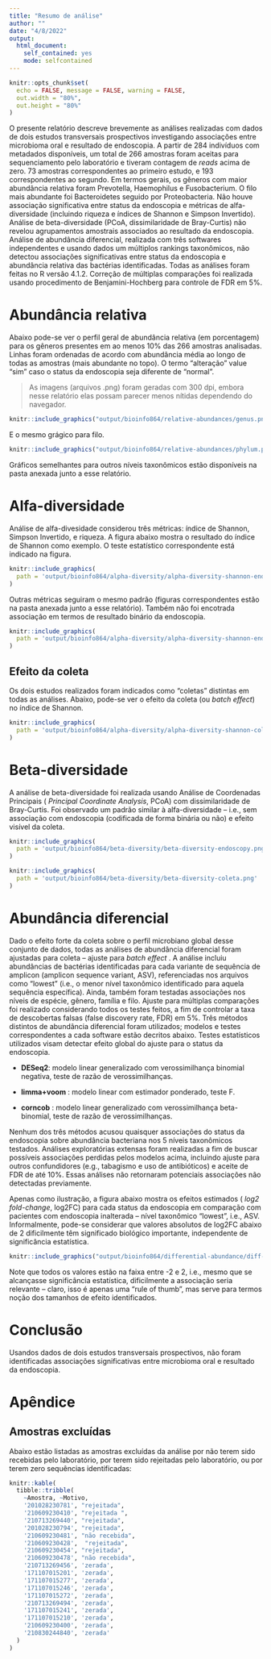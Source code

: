 ```yaml
---
title: "Resumo de análise"
author: ""
date: "4/8/2022"
output: 
  html_document:
    self_contained: yes
    mode: selfcontained
---
```


```r
knitr::opts_chunk$set(
  echo = FALSE, message = FALSE, warning = FALSE,
  out.width = "80%",
  out.height = "80%"
)
```


O presente relatório descreve brevemente as análises realizadas com dados de dois estudos transversais prospectivos investigando associações entre microbioma oral e resultado de endoscopia. A partir de 284 indivíduos com metadados disponíveis, um total de 266 amostras foram aceitas para sequenciamento pelo laboratório e tiveram contagem de _reads_ acima de zero. 73 amostras correspondentes ao primeiro estudo, e 193 correspondentes ao segundo. Em termos gerais, os gêneros com maior abundância relativa foram Prevotella, Haemophilus e Fusobacterium. O filo mais abundante foi Bacteroidetes seguido por Proteobacteria. Não houve associação significativa entre status da endoscopia e métricas de alfa-diversidade (incluindo riqueza e índices de Shannon e Simpson Invertido). Análise de beta-diversidade (PCoA, dissimilaridade de Bray-Curtis) não revelou agrupamentos amostrais associados ao resultado da endoscopia. Análise de abundância diferencial, realizada com três softwares independentes e usando dados um múltiplos rankings taxonômicos, não detectou associações significativas entre status da endoscopia e abundância relativa das bactérias identificadas. Todas as análises foram feitas no R versão 4.1.2. Correção de múltiplas comparações foi realizada usando procedimento de Benjamini-Hochberg para controle de FDR em 5%.

# Abundância relativa

Abaixo pode-se ver o perfil geral de abundância relativa (em porcentagem) para os gêneros presentes em ao menos 10% das 266 amostras analisadas. Linhas foram ordenadas de acordo com abundância média ao longo de todas as amostras (mais abundante no topo). O termo "alteração" value "sim" caso o status da endoscopia seja diferente de "normal".

> As imagens (arquivos .png) foram geradas com 300 dpi, embora nesse relatório elas possam parecer menos nítidas dependendo do navegador.

```r
knitr::include_graphics("output/bioinfo864/relative-abundances/genus.png")
```

E o mesmo grágico para filo.

```r
knitr::include_graphics("output/bioinfo864/relative-abundances/phylum.png")
```


Gráficos semelhantes para outros níveis taxonômicos estão disponíveis na pasta anexada junto a esse relatório.


# Alfa-diversidade

Análise de alfa-divesidade considerou três métricas: índice de Shannon, Simpson Invertido, e riqueza. A figura abaixo mostra o resultado do índice de Shannon como exemplo. O teste estatístico correspondente está indicado na figura.



```r
knitr::include_graphics(
  path = 'output/bioinfo864/alpha-diversity/alpha-diversity-shannon-endoscopy.png'
)
```

Outras métricas seguiram o mesmo padrão (figuras correspondentes estão na pasta anexada junto a esse relatório). Também não foi encotrada associação em termos de resultado binário da endoscopia.


```r
knitr::include_graphics(
  path = 'output/bioinfo864/alpha-diversity/alpha-diversity-shannon-endoscopy-binary.png'
)
```

## Efeito da coleta 

Os dois estudos realizados foram indicados como "coletas" distintas em todas as análises. Abaixo, pode-se ver o efeito da coleta (ou _batch effect_) no índice de Shannon.

```r
knitr::include_graphics(
  path = 'output/bioinfo864/alpha-diversity/alpha-diversity-shannon-coleta.png'
)
```

# Beta-diversidade

A análise de beta-diversidade foi realizada usando Análise de Coordenadas Principais ( _Principal Coordinate Analysis_, PCoA) com dissimilaridade de Bray-Curtis. Foi observado um padrão similar à alfa-diversidade -- i.e., sem associação com endoscopia (codificada de forma binária ou não) e efeito visível da coleta.

```r
knitr::include_graphics(
  path = 'output/bioinfo864/beta-diversity/beta-diversity-endoscopy.png'
)
```

```r
knitr::include_graphics(
  path = 'output/bioinfo864/beta-diversity/beta-diversity-coleta.png'
)
```


# Abundância diferencial

Dado o efeito forte da coleta sobre o perfil microbiano global desse conjunto de dados, todas as análises de abundância diferencial foram ajustadas para coleta -- ajuste para _batch effect_ . A análise incluiu abundâncias de bactérias identificadas para cada variante de sequência de amplicon (amplicon sequence variant, ASV), referenciadas nos arquivos como "lowest" (i.e., o menor nível taxonômico identificado para aquela sequência específica). Ainda, também foram testadas associações nos níveis de espécie, gênero, família e filo. Ajuste para múltiplas comparações foi realizado considerando todos os testes feitos, a fim de controlar a taxa de descobertas falsas (false discovery rate, FDR) em 5%. Três métodos distintos de abundância diferencial foram utilizados; modelos e testes correspondentes a cada software estão decritos abaixo. Testes estatísticos utilizados visam detectar efeito global do ajuste para o status da endoscopia.

* __DESeq2__: modelo linear generalizado com verossimilhança binomial negativa, teste de razão de verossimilhanças.

* __limma+voom__ : modelo linear com estimador ponderado, teste F.

* __corncob__ : modelo linear generalizado com verossimilhança beta-binomial, teste de razão de verossimilhanças.

Nenhum dos três métodos acusou quaisquer associações do status da endoscopia sobre abundância bacteriana nos 5 níveis taxonômicos testados. Análises exploratórias extensas foram realizadas a fim de buscar possíveis associações perdidas pelos modelos acima, incluindo ajuste para outros confundidores (e.g., tabagismo e uso de antibióticos) e aceite de FDR de até 10%. Essas análises não retornaram potenciais associações não detectadas previamente.

Apenas como ilustração, a figura abaixo mostra os efeitos estimados ( _log2 fold-change_, log2FC) para cada status da endoscopia em comparação com pacientes com endoscopia inalterada -- nível taxonômico "lowest", i.e., ASV. Informalmente, pode-se considerar que valores absolutos de log2FC abaixo de 2 dificilmente têm significado biológico importante, independente de significância estatística. 

```r
knitr::include_graphics("output/bioinfo864/differential-abundance/diff-abund.png")
```

Note que todos os valores estão na faixa entre -2 e 2, i.e., mesmo que se alcançasse significância estatística, dificilmente a associação seria relevante -- claro, isso é apenas uma "rule of thumb", mas serve para termos noção dos tamanhos de efeito identificados.

# Conclusão

Usandos dados de dois estudos transversais prospectivos, não foram identificadas associações significativas entre microbioma oral e resultado da endoscopia.

# Apêndice

## Amostras excluídas

Abaixo estão listadas as amostras excluídas da análise por não terem sido recebidas pelo laboratório, por terem sido rejeitadas pelo laboratório, ou por terem zero sequências identificadas:

```r
knitr::kable(
  tibble::tribble(
    ~Amostra, ~Motivo,
    '201028230781', "rejeitada",
    '210609230410', "rejeitada ",
    '210713269440', "rejeitada",
    '201028230794', "rejeitada", 
    '210609230481', "não recebida",
    '210609230428',  "rejeitada",
    '210609230454', "rejeitada", 
    '210609230478', "não recebida",
    '210713269456', 'zerada',                                                  
    '171107015201', 'zerada',
    '171107015277', 'zerada',
    '171107015246', 'zerada',
    '171107015272', 'zerada',
    '210713269494', 'zerada',
    '171107015241', 'zerada',
    '171107015210', 'zerada',
    '210609230400', 'zerada',
    '210830244840', 'zerada'
  )
)
```

